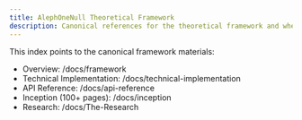 ```yaml
---
title: AlephOneNull Theoretical Framework
description: Canonical references for the theoretical framework and where to find full details
---
```


This index points to the canonical framework materials:

- Overview: /docs/framework
- Technical Implementation: /docs/technical-implementation
- API Reference: /docs/api-reference
- Inception (100+ pages): /docs/inception
- Research: /docs/The-Research
